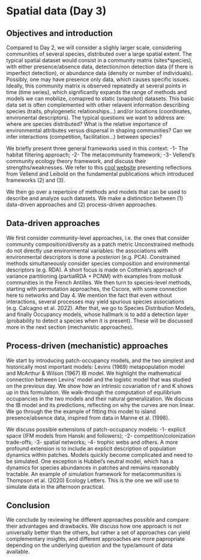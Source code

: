 # Spatial data (Day 3)

## Objectives and introduction
Compared to Day 2, we will consider a slighly larger scale, considering communities of several species, distributed over a large spatial extent. 
The typical spatial dataset would consist in a community matrix (sites*species), with either presence/absence data, detection/non detection data (if there is imperfect detection), or abundance data (density or number of individuals). Possibly, one may have presence only data, which causes specific issues. Ideally, this community matrix is observed repeatedly at several points in time (time series), which significantly expands the range of methods and models we can mobilize, comapred to static (snapshot) datasets.
This basic data set is often complemented with other relavent information describing species (traits, phylogenetic relationships$\dots$) and/or locations (coordinates, environental descriptors\dots). 
The typical questions we want to address are: where are species distributed? What is the relative importance of environmental attributes versus dispersal in shaping communities? Can we infer interactions (competition, facilitation$\dots$) between species?

We briefly present three general frameworks used in this context: -1- The habitat filtering approach; -2- The metacommunity framework; -3- Vellend's community ecology theory framework, and
discuss their strengths/weaknesses. We refer to this [cool website](https://reflectionsonpaperspast.wordpress.com/) presenting reflections from Vellend and Leibold on the fundamental publications which introduced frameworks (2) and (3).

We then go over a repertoire of methods and models that can be used to describe and analyze such datasets. We make a distinction between (1) data-driven approaches and (2) process-driven approaches.

## Data-driven approaches

We first consider community-level approaches, i.e. the ones that consider community composition/diversity as a patch metric Unconstrained methods do not directly use environmental variables: the associations with environmental descriptors is done a *posteriori* (e.g. PCA). Constrained methods simultaneously consider species composition and environmental descriptors (e.g. RDA). A
short focus is made on Cottenie's approach of variance partitioning (partialRDA + PCNM) with examples from mollusk communities in the French Antilles.
We then turn to species-level methods, starting with permutation approaches, the Cscore, with some connection here to networks and Day 4. We mention the fact that even without interactions, several processes may yield spurious species associations (e.g. Calcagno et al. 2022). After that, we go to Species Distribution Models, and finally Occupancy models, whose hallmark is to add a detection layer (probability to detect a species when it is present). These will be discussed more in the next section (mechanistic approaches).

## Process-driven (mechanistic) approaches

We start by introducing patch-occupancy models, and the two simplest and historically most important models: Levins (1969) metapopulation model and McArthur & Wilson (1967) IB model.
We highlight the mathematical connection between Levins' model and the logistic model that was studied on the previous day. We show how an intrinsic covariation of r and K shows up in this formulation. We walk-through the computation of equilibrium occupancies in the two models and their natural generalization.
We discuss the IB model and its predictions, reflecting on why the curves are non linear. We go through the the example of fitting this model to island presence/absence data, inspired from data in Manne et al. (1998).

We discuss possible extensions of patch-occupancy models: -1- explicit space (IFM models from Hanski and followers); -2- competition/colonization trade-offs; -3- spatial networks; -4- trophic webs and others. A more profound extension is to include an explicit description of population dynamics within patches. Models quickly become complicated and need to be simulated. 
One exception is Hubbel's neutral model, which has a dynamics for species abundances in patches and remains reasonably tractable. An example of simulation framework for metacommunities is Thompson et al. (2020) Ecology Letters. This is the one we will use to simulate data in the afternoon practical.

## Conclusion
We conclude by reviewing he different approaches possible and compare their advantages and drawbacks. We discuss how one approach is not universally better than the others, but rather a set of approaches can yield complementary insights, and different approaches are more papropriate depending on the underlying question and the type/amount of data available.
